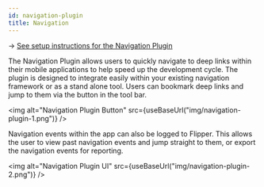 ```yaml
---
id: navigation-plugin
title: Navigation
---
```


→ [See setup instructions for the Navigation Plugin](../setup/navigation-plugin)

The Navigation Plugin allows users to quickly navigate to deep links within their mobile applications to help speed up the development cycle. The plugin is designed to integrate easily within your existing navigation framework or as a stand alone tool. Users can bookmark deep links and jump to them via the button in the tool bar.

<img alt="Navigation Plugin Button" src={useBaseUrl("img/navigation-plugin-1.png")} />

Navigation events within the app can also be logged to Flipper. This allows the user to view past navigation events and jump straight to them, or export the navigation events for reporting.

<img alt="Navigation Plugin UI" src={useBaseUrl("img/navigation-plugin-2.png")} />
